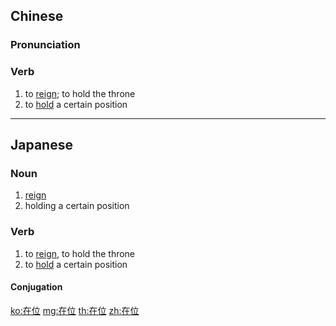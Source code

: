 ==Chinese==
{{zh-forms}}

===Pronunciation===
{{zh-pron
|m=zàiwèi
|c=zoi6 wai6
|h=pfs=chhai-vi
|mn=qz:chǎi-ūi/tw,xm,zz:chāi-ūi
|cat=v
}}

===Verb===
{{zh-verb}}

# to [[reign]]; to hold the throne
# to [[hold]] a certain position

----

==Japanese==
{{ja-kanjitab|ざい|い|yomi=on}}

===Noun===
{{ja-noun|ざい.い}}

# [[reign]]
# holding a certain position

===Verb===
{{ja-verb-suru|ざい.い}}

# to [[reign]], to hold the throne
# to [[hold]] a certain position

====Conjugation====
{{ja-suru|ざい.い}}

[[ko:在位]]
[[mg:在位]]
[[th:在位]]
[[zh:在位]]